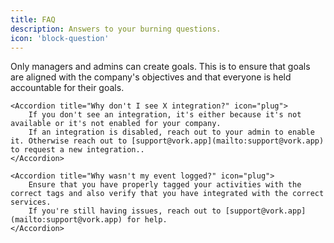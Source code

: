 ```yaml
---
title: FAQ
description: Answers to your burning questions.
icon: 'block-question'
---
```


<AccordionGroup>
    <Accordion title="Why can't I create a goal?" icon="fire">
        Only managers and admins can create goals. This is to ensure that goals are aligned with the company's objectives and that everyone is held accountable for their goals.
    </Accordion>

    <Accordion title="Why don't I see X integration?" icon="plug">
        If you don't see an integration, it's either because it's not available or it's not enabled for your company.
        If an integration is disabled, reach out to your admin to enable it. Otherwise reach out to [support@vork.app](mailto:support@vork.app) to request a new integration..
    </Accordion>

    <Accordion title="Why wasn't my event logged?" icon="plug">
        Ensure that you have properly tagged your activities with the correct tags and also verify that you have integrated with the correct services.
        If you're still having issues, reach out to [support@vork.app](mailto:support@vork.app) for help.
    </Accordion>
</AccordionGroup>
